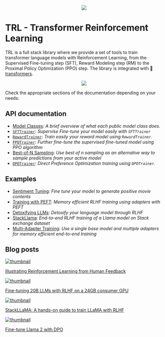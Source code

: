 <div style="text-align: center">
<img src="https://huggingface.co/datasets/trl-internal-testing/example-images/resolve/main/images/trl_banner_dark.png">
</div>

# TRL - Transformer Reinforcement Learning

TRL is a full stack library where we provide a set of tools to train transformer language models with Reinforcement Learning, from the Supervised Fine-tuning step (SFT), Reward Modeling step (RM) to the Proximal Policy Optimization (PPO) step. 
The library is integrated with 🤗 [transformers](https://github.com/huggingface/transformers).

<div style="text-align: center">
<img src="https://huggingface.co/datasets/trl-internal-testing/example-images/resolve/main/images/TRL-readme.png">
</div>

Check the appropriate sections of the documentation depending on your needs:

## API documentation

- [Model Classes](models): *A brief overview of what each public model class does.*
- [`SFTTrainer`](sft_trainer): *Supervise Fine-tune your model easily with `SFTTrainer`*
- [`RewardTrainer`](reward_trainer): *Train easily your reward model using `RewardTrainer`.*
- [`PPOTrainer`](trainer): *Further fine-tune the supervised fine-tuned model using PPO algorithm*
- [Best-of-N Sampling](best-of-n): *Use best of n sampling as an alternative way to sample predictions from your active model*
- [`DPOTrainer`](trainer): *Direct Preference Optimization training using `DPOTrainer`.*

## Examples

- [Sentiment Tuning](sentiment_tuning): *Fine tune your model to generate positive movie contents*
- [Training with PEFT](lora_tuning_peft): *Memory efficient RLHF training using adapters with PEFT*
- [Detoxifying LLMs](detoxifying_a_lm): *Detoxify your language model through RLHF*
- [StackLlama](using_llama_models): *End-to-end RLHF training of a Llama model on Stack exchange dataset*
- [Multi-Adapter Training](multi_adapter_rl): *Use a single base model and multiple adapters for memory efficient end-to-end training*


## Blog posts

<div class="mt-10">
  <div class="w-full flex flex-col space-y-4 md:space-y-0 md:grid md:grid-cols-2 md:gap-y-4 md:gap-x-5">
    <a class="!no-underline border dark:border-gray-700 p-5 rounded-lg shadow hover:shadow-lg" href="https://huggingface.co/blog/rlhf">
      <img src="https://raw.githubusercontent.com/huggingface/blog/main/assets/120_rlhf/thumbnail.png" alt="thumbnail">
      <p class="text-gray-700">Illustrating Reinforcement Learning from Human Feedback</p>
    </a>
    <a class="!no-underline border dark:border-gray-700 p-5 rounded-lg shadow hover:shadow-lg" href="https://huggingface.co/blog/trl-peft">
      <img src="https://github.com/huggingface/blog/blob/main/assets/133_trl_peft/thumbnail.png?raw=true" alt="thumbnail">
      <p class="text-gray-700">Fine-tuning 20B LLMs with RLHF on a 24GB consumer GPU</p>
    </a>
    <a class="!no-underline border dark:border-gray-700 p-5 rounded-lg shadow hover:shadow-lg" href="https://huggingface.co/blog/stackllama">
      <img src="https://github.com/huggingface/blog/blob/main/assets/138_stackllama/thumbnail.png?raw=true" alt="thumbnail">
      <p class="text-gray-700">StackLLaMA: A hands-on guide to train LLaMA with RLHF</p>
   </a>
    <a class="!no-underline border dark:border-gray-700 p-5 rounded-lg shadow hover:shadow-lg" href="https://huggingface.co/blog/dpo-trl">
      <img src="https://github.com/huggingface/blog/blob/main/assets/157_dpo_trl/dpo_thumbnail.png?raw=true" alt="thumbnail">
      <p class="text-gray-700">Fine-tune Llama 2 with DPO</p>
    </a>
  </div>
</div>
